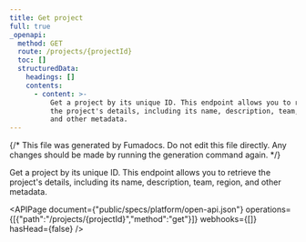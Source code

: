 ```yaml
---
title: Get project
full: true
_openapi:
  method: GET
  route: /projects/{projectId}
  toc: []
  structuredData:
    headings: []
    contents:
      - content: >-
          Get a project by its unique ID. This endpoint allows you to retrieve
          the project's details, including its name, description, team, region,
          and other metadata.
---
```


{/* This file was generated by Fumadocs. Do not edit this file directly. Any changes should be made by running the generation command again. */}

Get a project by its unique ID. This endpoint allows you to retrieve the project's details, including its name, description, team, region, and other metadata.

<APIPage document={"public/specs/platform/open-api.json"} operations={[{"path":"/projects/{projectId}","method":"get"}]} webhooks={[]} hasHead={false} />